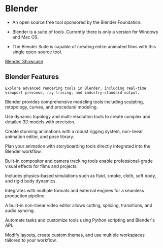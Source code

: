 
# Blender 
- An open source free tool sponsored by the Blender Foundation. 

- Blender is a suite of tools. Currently there is only a version for Windows and Mac OS.

- The Blender Suite is capable of creating entire animated films with this single open-source tool. 

[Blender Showcase](https://youtu.be/TQElJP1AaS0?si=jqbKVqERYE8VWlzp&t=2)


## Blender Features


<Card title="Rendering" href="https://www.blender.org/features/rendering/">
  
    Explore advanced rendering tools in Blender, including real-time viewport previews, ray tracing, and industry-standard output.
  
</Card>

<Card title="Modeling" href="https://www.blender.org/features/modeling/">
  <p>
    Blender provides comprehensive modeling tools including sculpting, retopology, curves, and procedural modeling.
  </p>
</Card>

<Card title="Sculpting" href="https://www.blender.org/features/sculpting/">
  <p>
    Use dynamic topology and multi-resolution tools to create complex and detailed 3D models with precision.
  </p>
</Card>

<Card title="Animation & Rigging" href="https://www.blender.org/features/animation/">
  <p>
    Create stunning animations with a robust rigging system, non-linear animation editor, and pose library.
  </p>
</Card>

<Card title="Story Artist" href="https://www.blender.org/features/story-artist/">
  <p>
    Plan your animation with storyboarding tools directly integrated into the Blender workflow.
  </p>
</Card>

<Card title="VFX" href="https://www.blender.org/features/vfx/">
  <p>
    Built-in compositor and camera tracking tools enable professional-grade visual effects for films and projects.
  </p>
</Card>

<Card title="Simulation" href="https://www.blender.org/features/simulation/">
  <p>
    Includes physics-based simulations such as fluid, smoke, cloth, soft body, and rigid body dynamics.
  </p>
</Card>

<Card title="Pipeline" href="https://www.blender.org/features/pipeline/">
  <p>
    Integrates with multiple formats and external engines for a seamless production pipeline.
  </p>
</Card>

<Card title="Video Editing" href="https://www.blender.org/features/video-editing/">
  <p>
    A built-in non-linear video editor allows cutting, splicing, transitions, and audio syncing.
  </p>
</Card>

<Card title="Scripting" href="https://www.blender.org/features/scripting/">
  <p>
    Automate tasks and customize tools using Python scripting and Blender's API.
  </p>
</Card>

<Card title="Customizable Interface" href="https://www.blender.org/features/interface/">
  <p>
    Modify layouts, create custom themes, and use multiple workspaces tailored to your workflow.
  </p>
</Card>
